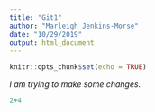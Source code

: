```yaml
---
title: "Git1"
author: "Marleigh Jenkins-Morse"
date: "10/29/2019"
output: html_document
---
```


```r
knitr::opts_chunk$set(echo = TRUE)
```

*I am trying to make some changes.*
```r
2+4
```
